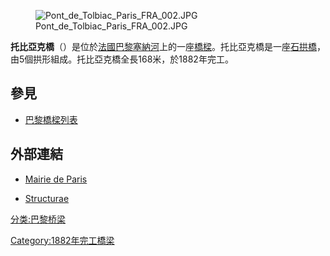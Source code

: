 [[File:Pont_de_Tolbiac_Paris_FRA_002.JPG|thumb]]

'''托比亞克橋'''（{{lang-fr|Pont de Tolbiac}}）是位於[[法國|法國]][[巴黎|巴黎]][[塞納河|塞納河]]上的一座[[橋樑|橋樑]]。托比亞克橋是一座[[石拱橋|石拱橋]]，由5個拱形組成。托比亞克橋全長168米，於1882年完工。

==參見==
*[[巴黎橋樑列表|巴黎橋樑列表]]
==外部連結==
{{Commons category|Pont de Tolbiac}}
* {{fr icon}} [https://web.archive.org/web/20090713041727/http://www.paris.fr/portail/deplacements/Portal.lut?page_id=211 Mairie de Paris]
* {{fr icon}} [http://fr.structurae.de/structures/data/index.cfm?ID=s0000193 Structurae] {{Wayback|url=http://fr.structurae.de/structures/data/index.cfm?ID=s0000193 |date=20120208095605 }}
[[分类:巴黎桥梁|分类:巴黎桥梁]]
[[Category:1882年完工橋梁|Category:1882年完工橋梁]]